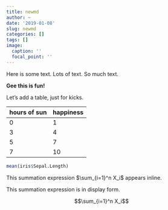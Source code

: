 ```yaml
---
title: newmd
author: ~
date: '2019-01-08'
slug: newmd
categories: []
tags: []
image:
  caption: ''
  focal_point: ''
---
```


Here is some text. Lots of text. So much text.

**Gee this is fun!**

Let's add a table, just for kicks.

| hours of sun | happiness |
|---|---|
| 0 | 1 |
| 3 | 4 |
| 5 | 7 |
| 7 | 10 |


```r
mean(iris$Sepal.Length)
```

This summation expression $\sum_{i=1}^n X_i$ appears inline.

This summation expression is in display form.

$$\sum_{i=1}^n X_i$$

